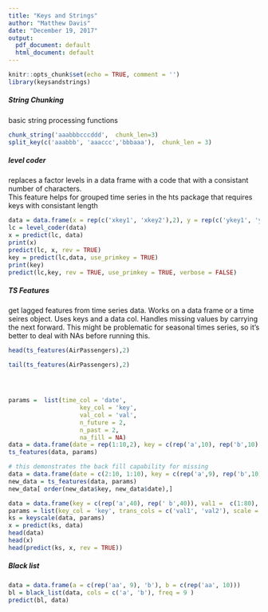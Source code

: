 ```yaml
---
title: "Keys and Strings"
author: "Matthew Davis"
date: "December 19, 2017"
output:
  pdf_document: default
  html_document: default
---
```


```r
knitr::opts_chunk$set(echo = TRUE, comment = '')
library(keysandstrings)
```

##### String Chunking
 
basic string processing functions
 
```r
chunk_string('aaabbbcccddd',  chunk_len=3)
split_key(c('aaabbb', 'aaaccc','bbbaaa'),  chunk_len = 3)
```

#####  level coder

replaces a factor levels in a data frame with a code that with a consistant number of characters.  
This feature helps for grouped time series in the hts package that requires keys with consistant length

```r
data = data.frame(x = rep(c('xkey1', 'xkey2'),2), y = rep(c('ykey1', 'ykey2', 'ykey3', 'ykey4')))
lc = level_coder(data)
x = predict(lc, data)
print(x)
predict(lc, x, rev = TRUE)
key = predict(lc,data, use_primkey = TRUE)
print(key)
predict(lc,key, rev = TRUE, use_primkey = TRUE, verbose = FALSE)
```

##### TS Features

get lagged features from time series data. Works on a data frame or a time seires object. Uses keys and a data col.
Handles missing values by carrying the next forward.  This might be problematic for seasonal times series, so it's better to deal with NAs before running this. 


```r
head(ts_features(AirPassengers),2)

tail(ts_features(AirPassengers),2)




params =  list(time_col = 'date', 
                    key_col = 'key', 
                    val_col = 'val', 
                    n_future = 2, 
                    n_past = 2,
                    na_fill = NA)
data = data.frame(date = rep(1:10,2), key = c(rep('a',10), rep('b',10) ), val =c(1:10, 2:11))
ts_features(data, params)

# this demonstrates the back fill capability for missing 
data = data.frame(date = c(2:10, 1:10), key = c(rep('a',9), rep('b',10) ), val =c(2:10, 1:10))
new_data = ts_features(data, params)
new_data[ order(new_data$key, new_data$date),]
```



```r
data = data.frame(key = c(rep('a',40), rep(' b',40)), val1 =  c(1:80), val2 = c(2:81)) 
params = list(key_col = 'key', trans_cols = c('val1', 'val2'), scale = TRUE, center = TRUE)
ks = keyscale(data, params)
x = predict(ks, data)
head(data)
head(x)
head(predict(ks, x, rev = TRUE))
```

##### Black list

```r

data = data.frame(a = c(rep('aa', 9), 'b'), b = c(rep('aa', 10)))
bl = black_list(data, cols = c('a', 'b'), freq = 9 )
predict(bl, data)


```

